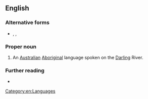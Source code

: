 ==English==

===Alternative forms===
* {{l|en|Bagandji}}, {{l|en|Bagundji}},  {{l|en|Paakantyi}}

===Proper noun===
{{en-proper noun}}

# An [[Australian]] [[Aboriginal]] language spoken on the [[Darling]] River.

===Further reading===
* {{ethnologue|code=drl}}

[[Category:en:Languages]]